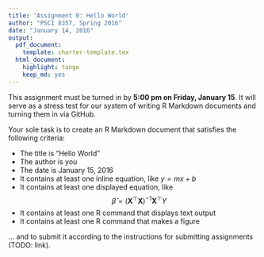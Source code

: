 ```yaml
---
title: 'Assignment 0: Hello World'
author: "PSCI 8357, Spring 2016"
date: "January 14, 2016"
output:
  pdf_document:
    template: charter-template.tex
  html_document:
    highlight: tango
    keep_md: yes
---
```



This assignment must be turned in by **5:00 pm on Friday, January 15**.  It will serve as a stress test for our system of writing R Markdown documents and turning them in via GitHub.

Your sole task is to create an R Markdown document that satisfies the following criteria:

* The title is "Hello World"
* The author is you
* The date is January 15, 2016
* It contains at least one inline equation, like $y = mx + b$
* It contains at least one displayed equation, like $$\hat{\beta} = (\mathbf{X}^{\top} \mathbf{X})^{-1} \mathbf{X}^{\top} Y$$
* It contains at least one R command that displays text output
* It contains at least one R command that makes a figure

... and to submit it according to the instructions for submitting assignments (TODO: link).
